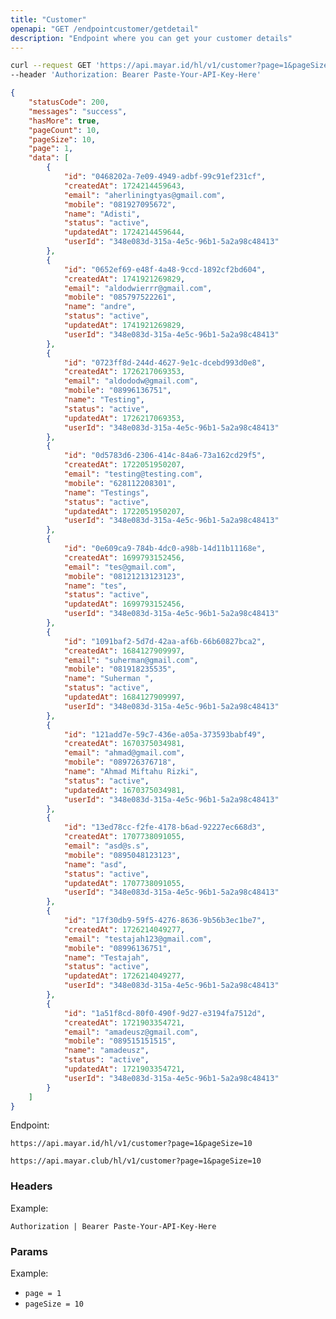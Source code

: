 ```yaml
---
title: "Customer"
openapi: "GET /endpointcustomer/getdetail"
description: "Endpoint where you can get your customer details"
---
```


<RequestExample>

```bash Request Example
curl --request GET 'https://api.mayar.id/hl/v1/customer?page=1&pageSize=10' \
--header 'Authorization: Bearer Paste-Your-API-Key-Here'
```

</RequestExample>

<ResponseExample>

```json Response Example 200
{
    "statusCode": 200,
    "messages": "success",
    "hasMore": true,
    "pageCount": 10,
    "pageSize": 10,
    "page": 1,
    "data": [
        {
            "id": "0468202a-7e09-4949-adbf-99c91ef231cf",
            "createdAt": 1724214459643,
            "email": "aherliningtyas@gmail.com",
            "mobile": "081927095672",
            "name": "Adisti",
            "status": "active",
            "updatedAt": 1724214459644,
            "userId": "348e083d-315a-4e5c-96b1-5a2a98c48413"
        },
        {
            "id": "0652ef69-e48f-4a48-9ccd-1892cf2bd604",
            "createdAt": 1741921269829,
            "email": "aldodwierrr@gmail.com",
            "mobile": "085797522261",
            "name": "andre",
            "status": "active",
            "updatedAt": 1741921269829,
            "userId": "348e083d-315a-4e5c-96b1-5a2a98c48413"
        },
        {
            "id": "0723ff8d-244d-4627-9e1c-dcebd993d0e8",
            "createdAt": 1726217069353,
            "email": "aldododw@gmail.com",
            "mobile": "08996136751",
            "name": "Testing",
            "status": "active",
            "updatedAt": 1726217069353,
            "userId": "348e083d-315a-4e5c-96b1-5a2a98c48413"
        },
        {
            "id": "0d5783d6-2306-414c-84a6-73a162cd29f5",
            "createdAt": 1722051950207,
            "email": "testing@testing.com",
            "mobile": "628112208301",
            "name": "Testings",
            "status": "active",
            "updatedAt": 1722051950207,
            "userId": "348e083d-315a-4e5c-96b1-5a2a98c48413"
        },
        {
            "id": "0e609ca9-784b-4dc0-a98b-14d11b11168e",
            "createdAt": 1699793152456,
            "email": "tes@gmail.com",
            "mobile": "08121213123123",
            "name": "tes",
            "status": "active",
            "updatedAt": 1699793152456,
            "userId": "348e083d-315a-4e5c-96b1-5a2a98c48413"
        },
        {
            "id": "1091baf2-5d7d-42aa-af6b-66b60827bca2",
            "createdAt": 1684127909997,
            "email": "suherman@gmail.com",
            "mobile": "081918235535",
            "name": "Suherman ",
            "status": "active",
            "updatedAt": 1684127909997,
            "userId": "348e083d-315a-4e5c-96b1-5a2a98c48413"
        },
        {
            "id": "121add7e-59c7-436e-a05a-373593babf49",
            "createdAt": 1670375034981,
            "email": "ahmad@gmail.com",
            "mobile": "089726376718",
            "name": "Ahmad Miftahu Rizki",
            "status": "active",
            "updatedAt": 1670375034981,
            "userId": "348e083d-315a-4e5c-96b1-5a2a98c48413"
        },
        {
            "id": "13ed78cc-f2fe-4178-b6ad-92227ec668d3",
            "createdAt": 1707738091055,
            "email": "asd@s.s",
            "mobile": "0895048123123",
            "name": "asd",
            "status": "active",
            "updatedAt": 1707738091055,
            "userId": "348e083d-315a-4e5c-96b1-5a2a98c48413"
        },
        {
            "id": "17f30db9-59f5-4276-8636-9b56b3ec1be7",
            "createdAt": 1726214049277,
            "email": "testajah123@gmail.com",
            "mobile": "08996136751",
            "name": "Testajah",
            "status": "active",
            "updatedAt": 1726214049277,
            "userId": "348e083d-315a-4e5c-96b1-5a2a98c48413"
        },
        {
            "id": "1a51f8cd-80f0-490f-9d27-e3194fa7512d",
            "createdAt": 1721903354721,
            "email": "amadeusz@gmail.com",
            "mobile": "089515151515",
            "name": "amadeusz",
            "status": "active",
            "updatedAt": 1721903354721,
            "userId": "348e083d-315a-4e5c-96b1-5a2a98c48413"
        }
    ]
}
```

</ResponseExample>

Endpoint:

<CodeGroup>

```Production Production
https://api.mayar.id/hl/v1/customer?page=1&pageSize=10
```


```Sandbox Sandbox
https://api.mayar.club/hl/v1/customer?page=1&pageSize=10
```

</CodeGroup>

### Headers

<ResponseField name="Authorization" type="string" required>
  Example:

  `Authorization | Bearer Paste-Your-API-Key-Here`
</ResponseField>

### Params

<ParamField path="param" type="string" required>
  Example:

  - `page = 1`
  - `pageSize = 10`
</ParamField>